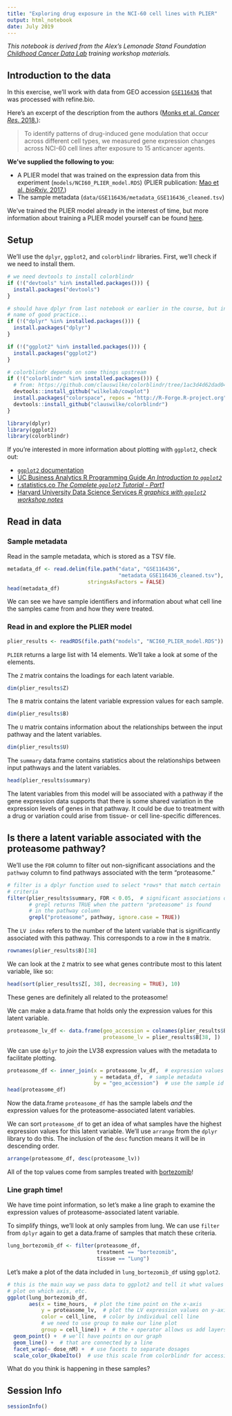 ```yaml
---
title: "Exploring drug exposure in the NCI-60 cell lines with PLIER"
output: html_notebook
date: July 2019
---
```


_This notebook is derived from the Alex's Lemonade Stand Foundation 
[Childhood Cancer Data Lab](https://www.ccdatalab.org/) training workshop 
materials._

## Introduction to the data

In this exercise, we'll work with data from GEO accession [`GSE116436`](https://www.refine.bio/experiments/GSE116436/drug-induced-change-in-gene-expression-across-nci-60-cell-lines-after-exposure-to-15-anticancer-agents-for-2-6-and-24h)
that was processed with refine.bio. 

Here's an excerpt of the description from the authors ([Monks et al. _Cancer Res._ 2018.](https://doi.org/10.1158/0008-5472.CAN-18-0989)):

> To identify patterns of drug-induced gene modulation that occur across different cell types, we measured gene expression changes across NCI-60 cell lines after exposure to 15 anticancer agents.

**We've supplied the following to you:**

* A PLIER model that was trained on the expression data from this experiment (`models/NCI60_PLIER_model.RDS`) (PLIER publication: [Mao et al. _bioRxiv._ 2017.](https://doi.org/10.1101/116061))
* The sample metadata (`data/GSE116436/metadata_GSE116436_cleaned.tsv`)

We've trained the PLIER model already in the interest of time, but more
information about training a PLIER model yourself can be found [here](https://github.com/jaclyn-taroni/2019-applied-bioinformatics/blob/master/README.md#running-plier-yourself).

## Setup

We'll use the `dplyr`, `ggplot2`, and `colorblindr` libraries.
First, we'll check if we need to install them.

```r
# we need devtools to install colorblindr
if (!("devtools" %in% installed.packages())) {
  install.packages("devtools")
}

# should have dplyr from last notebook or earlier in the course, but in the 
# name of good practice...
if (!("dplyr" %in% installed.packages())) {
  install.packages("dplyr")
}

if (!("ggplot2" %in% installed.packages())) {
  install.packages("ggplot2")
}

# colorblindr depends on some things upstream
if (!("colorblindr" %in% installed.packages())) {
  # from: https://github.com/clauswilke/colorblindr/tree/1ac3d4d62dad047b68bb66c06cee927a4517d678#installation
  devtools::install_github("wilkelab/cowplot")
  install.packages("colorspace", repos = "http://R-Forge.R-project.org")
  devtools::install_github("clauswilke/colorblindr")
}
```

```r
library(dplyr)
library(ggplot2)
library(colorblindr)
```

If you're interested in more information about plotting with `ggplot2`, check 
out:

* [`ggplot2` documentation](https://ggplot2.tidyverse.org/)
* [UC Business Analytics R Programming Guide _An Introduction to `ggplot2`_](https://uc-r.github.io/ggplot_intro)
* [r.statistics.co _The Complete `ggplot2` Tutorial - Part1_](http://r-statistics.co/Complete-Ggplot2-Tutorial-Part1-With-R-Code.html)
* [Harvard University Data Science Services _R graphics with `ggplot2` workshop notes_](https://tutorials.iq.harvard.edu/R/Rgraphics/Rgraphics.html)

## Read in data

### Sample metadata

Read in the sample metadata, which is stored as a TSV file.

```r
metadata_df <- read.delim(file.path("data", "GSE116436", 
                                    "metadata_GSE116436_cleaned.tsv"),
                          stringsAsFactors = FALSE)
head(metadata_df)
```

We can see we have sample identifiers and information about what cell line the
samples came from and how they were treated.

### Read in and explore the PLIER model

```r
plier_results <- readRDS(file.path("models", "NCI60_PLIER_model.RDS"))
```

`PLIER` returns a large list with 14 elements.
We'll take a look at some of the elements.

The `Z` matrix contains the loadings for each latent variable.

```r
dim(plier_results$Z)
```

The `B` matrix contains the latent variable expression values for each sample.

```r
dim(plier_results$B)
```

The `U` matrix contains information about the relationships between the input
pathway and the latent variables.

```r
dim(plier_results$U)
```

The `summary` data.frame contains statistics about the relationships between
input pathways and the latent variables.

```r
head(plier_results$summary)
```

The latent variables from this model will be associated with a pathway if the
gene expression data supports that there is some shared variation in the 
expression levels of genes in that pathway.
It could be due to treatment with a drug or variation could arise from tissue- 
or cell line-specific differences.

## Is there a latent variable associated with the proteasome pathway?

We'll use the `FDR` column to filter out non-significant associations and the
`pathway` column to find pathways associated with the term "proteasome."

```r
# filter is a dplyr function used to select *rows* that match certain 
# criteria
filter(plier_results$summary, FDR < 0.05,  # significant associations only
       # grepl returns TRUE when the pattern "proteasome" is found
       # in the pathway column
       grepl("proteasome", pathway, ignore.case = TRUE))
```

The `LV index` refers to the number of the latent variable that is significantly
associated with this pathway.
This corresponds to a row in the `B` matrix.

```r
rownames(plier_results$B)[38]
```

We can look at the `Z` matrix to see what genes contribute most to this latent
variable, like so:

```r
head(sort(plier_results$Z[, 38], decreasing = TRUE), 10)
```

These genes are definitely all related to the proteasome!

We can make a data.frame that holds only the expression values for this
latent variable.

```r
proteasome_lv_df <- data.frame(geo_accession = colnames(plier_results$B),
                               proteasome_lv = plier_results$B[38, ])
```

We can use `dplyr` to _join_ the LV38 expression values with the metadata to
facilitate plotting.

```r
proteasome_df <- inner_join(x = proteasome_lv_df,  # expression values
                            y = metadata_df,  # sample metadata
                            by = "geo_accession")  # use the sample id to join
head(proteasome_df)
```

Now the data.frame `proteasome_df` has the sample labels _and_ the expression
values for the proteasome-associated latent variables.

We can sort `proteasome_df` to get an idea of what samples have the highest
expression values for this latent variable.
We'll use `arrange` from the `dplyr` library to do this.
The inclusion of the `desc` function means it will be in descending order.

```r
arrange(proteasome_df, desc(proteasome_lv))
```

All of the top values come from samples treated with [bortezomib](https://www.drugbank.ca/drugs/DB00188)!

### Line graph time!

We have time point information, so let's make a line graph to examine the
expression values of proteasome-associated latent variable.

To simplify things, we'll look at only samples from lung.
We can use `filter` from `dplyr` again to get a data.frame of samples that
match these criteria.

```r
lung_bortezomib_df <- filter(proteasome_df,
                             treatment == "bortezomib",
                             tissue == "Lung")
```

Let's make a plot of the data included in `lung_bortezomib_df` using `ggplot2`.

```r
# this is the main way we pass data to ggplot2 and tell it what values to
# plot on which axis, etc.
ggplot(lung_bortezomib_df, 
       aes(x = time_hours,  # plot the time point on the x-axis
           y = proteasome_lv,  # plot the LV expression values on y-axis
           color = cell_line,  # color by individual cell line
           # we need to use group to make our line plot
           group = cell_line)) +  # the + operator allows us add layers
  geom_point() +  # we'll have points on our graph
  geom_line() +  # that are connected by a line
  facet_wrap(~ dose_nM) +  # use facets to separate dosages
  scale_color_OkabeIto()  # use this scale from colorblindr for accessibility
```

What do you think is happening in these samples?

## Session Info

```r
sessionInfo()
```
